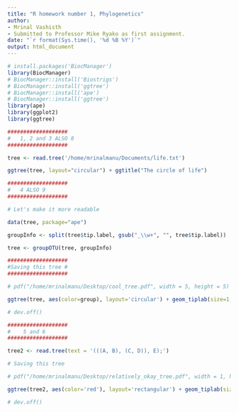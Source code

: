 ```yaml
---
title: "R homework number 1, Phylogenetics"
author: 
- Mrinal Vashisth
- Submitted to Professor Mike Ryako as first assignment.
date: "`r format(Sys.time(), '%d %B %Y')`"
output: html_document
---
```


```r
# install.packages('BiocManager')
library(BiocManager)
# BiocManager::install('Biostrigs')
# BiocManager::install('ggtree')
# BiocManager::install('ape')
# BiocManager::install('ggtree')
library(ape)
library(ggplot2)
library(ggtree)

```

```r

###################
#   1, 2 and 3 ALSO 8
###################

tree <- read.tree('/home/mrinalmanu/Documents/life.txt')

ggtree(tree, layout="circular") + ggtitle("The circle of life")


```

```r
################### 
#   4 ALSO 9
###################

# Let's make it more readable

data(tree, package="ape")

groupInfo <- split(tree$tip.label, gsub("_\\w+", "", tree$tip.label))

tree <- groupOTU(tree, groupInfo)

###################
#Saving this tree #
###################

# pdf("/home/mrinalmanu/Desktop/cool_tree.pdf", width = 5, height = 5)

ggtree(tree, aes(color=group), layout='circular') + geom_tiplab(size=1, aes(angle=angle))

# dev.off()

```

```r
###################
#    5 and 6
###################

tree2 <- read.tree(text = '(((A, B), (C, D)), E);')

# Saving this tree

# pdf("/home/mrinalmanu/Desktop/relatively_okay_tree.pdf", width = 1, height = 0.5)

ggtree(tree2, aes(color='red'), layout='rectangular') + geom_tiplab(size=1, aes(angle=angle))

# dev.off()
```